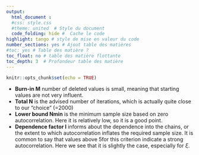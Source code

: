 ```yaml
---
output:
  html_document :
  #css: style.css
  #theme: united  # Style du document
  code_folding: hide #  Cache le code
highlight: tango # style de mise en valeur du code
number_sections: yes # Ajout table des matières
#toc: yes # Table des matière ?
toc_float: no # table des matière flottante
toc_depth: 3  # Profondeur table des matière
---
```

```r
knitr::opts_chunk$set(echo = TRUE)
```

* **Burn-in M** number of deleted values is small, meaning that starting values are not very influent.
* **Total N**  is the advised number of iterations, which is actually quite close to our "choice" (=2000) 
* **Lower bound Nmin** is the minimum sample size based on zero autocorrelation. Here it is relatively low, so it is a good point.
* **Dependence factor I** informs about the dependence into the chains, or the extent to which autocorrelation inflates the required sample size. It is common to say that values above 5for this criterion indicate a strong autocorrelation. Here we see that it is slightly the case, especially for $\xi$. 
